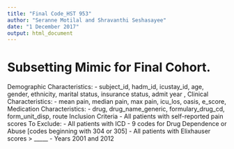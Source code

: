 ```yaml
---
title: "Final Code_HST 953"
author: "Seranne Motilal and Shravanthi Seshasayee"
date: "1 December 2017"
output: html_document
---
```


# Subsetting Mimic for Final Cohort. 

Demographic Characteristics: 
- subject_id, hadm_id, icustay_id, age, gender, ethnicity, marital status, insurance status, admit year , 
Clinical Characteristics: 
- mean pain, median pain, max pain, icu_los, oasis, e_score, 
Medication Characteristics: 
- drug, drug_name_generic, formulary_drug_cd, form_unit_disp, route
Inclusion Criteria
- All patients with self-reported pain scores
To Exclude: 
- All patients with ICD - 9 codes for Drug Dependence or Abuse [codes beginning with 304 or 305]
- All patients with Elixhauser scores > _____
- Years 2001 and 2012


